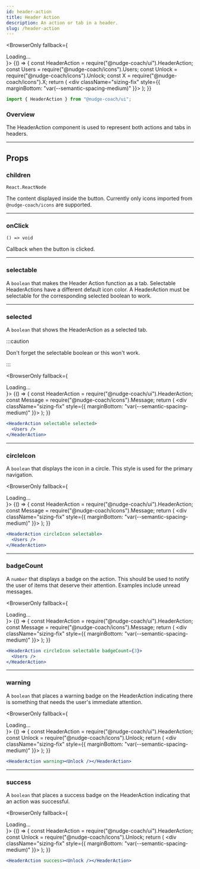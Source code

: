 ```yaml
---
id: header-action
title: Header Action
description: An action or tab in a header.
slug: /header-action
---
```



<BrowserOnly fallback={<div>Loading...</div>}>
  {() => {
    const HeaderAction = require("@nudge-coach/ui").HeaderAction;
    const Users = require("@nudge-coach/icons").Users;
    const Unlock = require("@nudge-coach/icons").Unlock;
    const X = require("@nudge-coach/icons").X;
    return (
      <div className="sizing-fix" style={{ marginBottom: "var(--semantic-spacing-medium)" }}>
        <HeaderAction><X /></HeaderAction>
        <HeaderAction circleIcon selectable selected><Users /></HeaderAction>
        <HeaderAction circleIcon success><Unlock /></HeaderAction>
      </div>
    );
  }}
</BrowserOnly>

```jsx
import { HeaderAction } from "@nudge-coach/ui";
```

### Overview

The HeaderAction component is used to represent both actions and tabs in headers.

---

## Props

### children

`React.ReactNode`

The content displayed inside the button. Currently only icons imported from `@nudge-coach/icons` are supported.

---

### onClick

`() => void`

Callback when the button is clicked.

---

### selectable

A `boolean` that makes the Header Action function as a tab. Selectable HeaderActions have a different default icon color. A HeaderAction must be selectable for the corresponding selected boolean to work.



---

### selected

A `boolean` that shows the HeaderAction as a selected tab.

:::caution

Don't forget the selectable boolean or this won't work.

:::

<BrowserOnly fallback={<div>Loading...</div>}>
  {() => {
    const HeaderAction = require("@nudge-coach/ui").HeaderAction;
    const Message = require("@nudge-coach/icons").Message;
    return (
      <div className="sizing-fix" style={{ marginBottom: "var(--semantic-spacing-medium)" }}>
        <HeaderAction selectable selected><Message /></HeaderAction>
      </div>
    );
  }}
</BrowserOnly>

```jsx
<HeaderAction selectable selected>
  <Users />
</HeaderAction>
```

---

### circleIcon

A `boolean` that displays the icon in a circle. This style is used for the primary navigation.

<BrowserOnly fallback={<div>Loading...</div>}>
  {() => {
    const HeaderAction = require("@nudge-coach/ui").HeaderAction;
    const Message = require("@nudge-coach/icons").Message;
    return (
      <div className="sizing-fix" style={{ marginBottom: "var(--semantic-spacing-medium)" }}>
        <HeaderAction circleIcon selectable><Message /></HeaderAction>
      </div>
    );
  }}
</BrowserOnly>

```jsx
<HeaderAction circleIcon selectable>
  <Users />
</HeaderAction>
```

---

### badgeCount

A `number` that displays a badge on the action. This should be used to notify the user of items that deserve their attention. Examples include unread messages.

<BrowserOnly fallback={<div>Loading...</div>}>
  {() => {
    const HeaderAction = require("@nudge-coach/ui").HeaderAction;
    const Message = require("@nudge-coach/icons").Message;
    return (
      <div className="sizing-fix" style={{ marginBottom: "var(--semantic-spacing-medium)" }}>
        <HeaderAction circleIcon selectable badgeCount={3}><Message /></HeaderAction>
      </div>
    );
  }}
</BrowserOnly>

```jsx
<HeaderAction circleIcon selectable badgeCount={3}>
  <Users />
</HeaderAction>
```

---

### warning

A `boolean` that places a warning badge on the HeaderAction indicating there is something that needs the user's immediate attention.

<BrowserOnly fallback={<div>Loading...</div>}>
  {() => {
    const HeaderAction = require("@nudge-coach/ui").HeaderAction;
    const Unlock = require("@nudge-coach/icons").Unlock;
    return (
      <div className="sizing-fix" style={{ marginBottom: "var(--semantic-spacing-medium)" }}>
        <HeaderAction warning><Unlock /></HeaderAction>
      </div>
    );
  }}
</BrowserOnly>

```jsx
<HeaderAction warning><Unlock /></HeaderAction>
```

---

### success

A `boolean` that places a success badge on the HeaderAction indicating that an action was successful.

<BrowserOnly fallback={<div>Loading...</div>}>
  {() => {
    const HeaderAction = require("@nudge-coach/ui").HeaderAction;
    const Unlock = require("@nudge-coach/icons").Unlock;
    return (
      <div className="sizing-fix" style={{ marginBottom: "var(--semantic-spacing-medium)" }}>
        <HeaderAction success><Unlock /></HeaderAction>
      </div>
    );
  }}
</BrowserOnly>

```jsx
<HeaderAction success><Unlock /></HeaderAction>
```